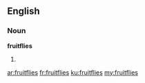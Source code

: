 ==English==

===Noun===
'''fruitflies'''

# {{plural of|fruitfly}}

[[ar:fruitflies]]
[[fr:fruitflies]]
[[ku:fruitflies]]
[[my:fruitflies]]